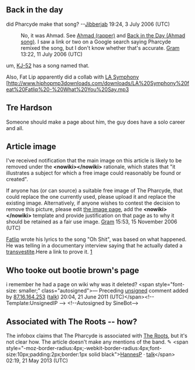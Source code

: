 <article id="4613029" title=Talk:The Pharcyde>
	<talkpage id="4613029" title="Talk:The Pharcyde">
{{WikiProject Biography
|living=yes
|class=start
|musician-work-group=yes
|listas=Pharcyde, The
}}
{{WikiProject Hip hop}}
== Back in the day ==

did Pharcyde make that song? --[[User:Jibberjab|Jibberjab]] 19:24, 3 July 2006 (UTC)

:No, it was Ahmad. See [[Ahmad (rapper)]] and [[Back in the Day (Ahmad song)]]. I saw a link or two on a Google search saying Pharcyde remixed the song, but I don't know whether that's accurate. [[User:Gram123|Gram]] 13:22, 11 July 2006 (UTC)

um, [[KJ-52]] has a song named that.

Also, Fat Lip apparently did a collab with [[LA Symphony]] [http://www.hiphopmp3downloads.com/downloads/LA%20Symphony%20feat%20Fatlip%20-%20What%20You%20Say.mp3

== Tre Hardson ==

Someone should make a page about him, the guy does have a solo career and all.

==Article image==
I've received notification that the main image on this article is likely to be removed under the '''&lt;nowiki&gt;{{Replaceable fair use}}&lt;/nowiki&gt;''' rationale, which states that &quot;it illustrates a subject for which a free image could reasonably be found or created&quot;.

If anyone has (or can source) a suitable free image of The Pharcyde, that could replace the one currently used, please upload it and replace the existing image. Alternatively, if anyone wishes to contest the decision to remove this picture, please edit [http://en.wikipedia.org/wiki/Image:ThePharcyde_promophoto.jpg the image page], add the '''&lt;nowiki&gt;{{Replaceable fair use disputed}}&lt;/nowiki&gt;''' template and provide justification on that page as to why it should be retained as a fair use image. [[User:Gram123|Gram]] 15:53, 15 November 2006 
(UTC)

[[Fatlip]] wrote his lyrics to the song &quot;Oh Shit&quot;, was based on what happened. He was telling in a documentary interview saying that he actually dated a [[transvestite]].Here a link to prove it. [http://www.youtube.com/watch?v=exT-1cYFHzM]

== Who tooke out bootie brown's page ==

i remember he had a page on wiki why was it deleted?  &lt;span style=&quot;font-size: smaller;&quot; class=&quot;autosigned&quot;&gt;— Preceding [[Wikipedia:Signatures|unsigned]] comment added by [[Special:Contributions/87.16.164.253|87.16.164.253]] ([[User talk:87.16.164.253|talk]]) 20:04, 21 June 2011 (UTC)&lt;/span&gt;&lt;!-- Template:UnsignedIP --&gt; &lt;!--Autosigned by SineBot--&gt;

== Associated with The Roots -- how? ==

The infobox claims that The Pharcyde is associated with [[The Roots]], but it's not clear how. The article doesn't make any mentions of the band. ✎ &lt;span style=&quot;-moz-border-radius:4px;-webkit-border-radius:4px;font-size:10px;padding:2px;border:1px solid black&quot;&gt;[[User:HannesP|HannesP]] · [[User_talk:HannesP|talk]]&lt;/span&gt; 02:19, 21 May 2013 (UTC)
	</talkpage>
</article>